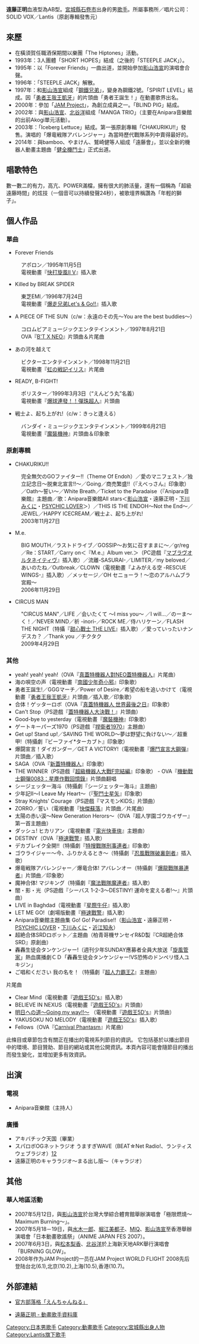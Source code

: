 {{Infobox musical artist
| name                = 遠藤正明
| image = JAM Project 20081031 Chibi Japan Expo 021.jpg
| caption = 2008年，遠藤正明在[[巴黎|巴黎]]的[[JAM_Project|JAM Project]] live
| landscape           = yes
| background          = solo_singer
| birth_name          = 
| birth_date          = {{Birth date and age|1967|8|28}}
| death_date          = 
| origin              = {{JPN}}[[宮城縣|宮城縣]][[石卷市|石卷市]]
| instrument          = [[歌唱|歌唱]]、[[吉他|吉他]]
| genre               = [[搖滾樂|搖滾樂]]
| occupation          = [[歌手|歌手]]
| years_active        = 1993年至今
| label               = Solid Vox、[[Lantis|Lantis]]
| associated_acts     = [[鋼鐵兄弟|鋼鐵兄弟]]、[[JAM_Project|JAM Project]]、SV Tribe
| website             = http://www.endoh-masaaki.com/
| notable_instruments = 
}}
{{Japanese|japanese=遠藤正明|kana=えんどう まさあき|romaji=Endō Masaaki}}
'''遠藤正明'''{{BD|1967年|8月28日|catIdx=Endoh Masaaki}}血液型為AB型。[[宮城縣|宮城縣]][[石卷市|石卷市]]出身的男[[歌手|歌手]]。所屬事務所／唱片公司：SOLID VOX／Lantis（原創專輯發售元）

== 來歷 ==
* 在橫須賀任職酒保期間以樂團「The Hiptones」活動。
* 1993年：3人團體「SHORT HOPES」結成（之後的「STEEPLE JACK」）。
* 1995年：以「Forever Friends」一曲出道，並開始參加[[影山浩宣|影山浩宣]]的演唱會合聲。
* 1996年：「STEEPLE JACK」解散。
* 1997年：和[[影山浩宣|影山浩宣]]組成「[[鋼鐵兄弟|鋼鐵兄弟]]」，變身為鋼鐵2號。「SPIRIT LEVEL」結成。因「[[勇者王我王凱牙|勇者王我王凱牙]]」的片頭曲「勇者王誕生！」在動畫歌界出名。
* 2000年：參加「[[JAM_Project|JAM Project]]」，為創立成員之一。「BLIND PIG」結成。
* 2002年：與[[影山浩宣|影山浩宣]]、[[北谷洋|北谷洋]]組成「MANGA TRIO」（主要在Anipara音樂館的出前Akogi單元活動）。
* 2003年：「Iceberg Lettuce」結成。第一張原創專輯「CHAKURIKU!!」發售。演唱的「爆竜戦隊アバレンジャー」為當時歷代戰隊系列中賣得最好的。
* 2014年：與bamboo、やまけん、鷲崎健等人組成「遠藤會」，並以全新的機器人動畫主題曲「[[健全機鬥士|健全機鬥士]]」正式出道。

== 唱歌特色 ==

數一數二的有力，高亢、POWER滿檔，擁有很大的肺活量，還有一個稱為「超級遠藤時間」的炫技（一個音可以持續發聲24秒），被歌壇界稱讚為「年輕的獅子」。

== 個人作品 ==
=== 單曲 ===
* Forever Friends 
:アポロン／1995年11月5日 
:電視動畫『[[快打旋風系列_(格鬥遊戲)|快打旋風II V]]』插入歌 

* Killed by BREAK SPIDER 
:東芝EMI／1996年7月24日 
:電視動畫『[[爆走兄弟|爆走兄弟Let's & Go!!]]』插入歌

* A PIECE OF THE SUN（c/w：永遠のその先～You are the best buddies～） 
:コロムビアミュージックエンタテインメント／1997年8月21日 
:OVA『[[鋼鐵神兵|B'T X NEO]]』片頭曲＆片尾曲

* あの河を越えて 
:ビクターエンタテインメント／1998年11月21日 
:電視動畫『[[虹の戦記イリス|虹の戦記イリス]]』片尾曲

* READY, B-FIGHT! 
:ポリスター／1999年3月3日（“えんどう丸”名義） 
:電視動畫『[[彈珠超人|爆球連發！！彈珠超人]]』片頭曲

* 戦士よ、起ち上がれ!（c/w：きっと逢える） 
:バンダイ・ミュージックエンタテインメント／1999年6月21日 
:電視動畫『[[魔裝機神|魔裝機神]]』片頭曲＆印象歌

=== 原創專輯 ===
* CHAKURIKU!! 
:完全無欠のGOファイター!!（Theme Of Endoh）／愛のマニフェスト／独立記念日～脱東北宣言!!～／Going／商売繁盛!!（『えべっさん』印象歌）／Oath～誓い～／White Breath／Ticket to the Paradaise（『Anipara音樂館』主題曲／歌：Anipara音樂館All stars＜[[影山浩宣|影山浩宣]]・遠藤正明・[[下川みくに|下川みくに]]・[[PSYCHIC_LOVER|PSYCHIC LOVER]]＞）／THIS IS THE ENDOH～Not the End～／JEWEL／HAPPY ICECREAM／戦士よ、起ち上がれ! 
:2003年11月27日 

* M.e. 
:BIG MOUTH／ラストドライブ／GOSSIP～お気に召すままに～／gr/reg／Re：START／Carry on＜『M.e.』Album ver.＞（PC遊戲『[[Muv-Luv_Alternative|マブラヴオルタネイティヴ]]』插入歌）／流離-SASURAI-／LIMITER／my beloved／あいのたね／Outbreak／CLOWN（電視動畫『よみがえる空 -RESCUE WINGS-』插入歌）／メッセージ／OH セニョーラ！～恋のアルハムブラ宮殿～ 
:2006年11月29日

* CIRCUS MAN 
:"CIRCUS MAN"／LIFE ／会いたくて ～I miss you～ ／I will…／のーま～く！／NEVER MIND／祈 -inori-／ROCK ME／侍ハリケーン／FLASH THE NIGHT（特攝『[[甜心戰士_THE_LIVE|甜心戰士 THE LIVE]]』插入歌）／愛っていったいナンデスカ？ ／Thank you ／チクタク 
:2009年4月29日

=== 其他 ===
* yeah! yeah! yeah!（OVA『[[真蓋特機器人對NEO蓋特機器人|真蓋特機器人對NEO蓋特機器人]]』片尾曲） 
* 海の唄空の声（電視動畫『[[南國少年奇小邪|南國少年奇小邪]]』印象歌） 
* 勇者王誕生!／GGGマーチ／Power of Desire／希望の船を追いかけて（電視動畫『[[勇者王我王凱牙|勇者王我王凱牙]]』片頭曲／插入歌／印象歌） 
* 合体！ゲッターロボ（OVA『[[真蓋特機器人_世界最後之日|真蓋特機器人 世界最後之日]]』印象歌） 
* Can't Stop（PS遊戲『[[蓋特機器人|蓋特機器人大決戰！]]』片頭曲） 
* Good-bye to yesterday（電視動畫『[[魔裝機神|魔裝機神]]』印象歌） 
* ゲートキーパーズ1970（PS遊戲『[[捍衛者|捍衛者1970]]』主題曲） 
* Get up! Stand up!／SAVING THE WORLD～夢は野望に負けない～／超重甲!（特攝劇『ビーファイ*ターカブト』印象歌）
* 爆闘宣言！ダイガンダー／GET A VICTORY!（電視動畫『[[爆鬥宣言|爆鬥宣言大鋼彈]]』片頭曲／插入歌） 
* SAGA（OVA『[[新蓋特機器人|新蓋特機器人]]』印象歌） 
* THE WINNER（PS遊戲『[[超級機器人大戰|超級機器人大戰F完結編]]』印象歌） - OVA『[[機動戰士GUNDAM0083_STARDUST_MEMORY|機動戰士鋼彈0083：星塵作戰回憶錄]]』片頭曲翻唱
* シージェッター海斗（特攝劇『シージェッター海斗』主題曲） 
* 少年記II～I Leave My Heart～（『[[聖鬥士星矢|聖鬥士星矢]]』印象歌） 
* Stray Knights' Courage（PS遊戲『マスモンKIDS』片頭曲） 
* ZORRO／誓い（電視動畫『[[快傑蘇落|快傑蘇落]]』片頭曲／片尾曲） 
* 太陽の赤い涙～New Generation Herors～（OVA『超人学園ゴウカイザー』第一首主題曲） 
* ダッシュ! ヒカリアン（電視動畫『[[電光快車俠|電光快車俠]]』主題曲） 
* DESTINY（OVA『[[極速戰警|極速戰警]]』插入歌） 
* デカブレイク全開!!（特攝劇『[[特搜戰隊|特搜戰隊刑事連者]]』印象歌） 
* ゴウライジャー～今、ふりかえるとき～（特攝劇『[[忍風戰隊破裏劍者|忍風戰隊破裏劍者]]』插入歌） 
* 爆竜戦隊アバレンジャー／爆竜合体! アバレンオー（特攝劇『[[爆龍戰隊暴連者|爆龍戰隊暴連者]]』片頭曲／印象歌） 
* 魔神合体! マジキング（特攝劇『[[魔法戰隊MAGIRANGER|魔法戰隊魔連者]]』插入歌） 
* 闇・影・光（PS遊戲『シーバス 1-2-3～DESTINY! 運命を変える者!～』片頭曲） 
* LIVE in Baghdad（電視動畫『[[星際牛仔|星際牛仔]]』插入歌） 
* LET ME GO!（劇場版動畫『[[極速戰警|極速戰警]]』插入歌） 
* Anipara音樂館主題曲集 Go! Go! Paradise!!（[[影山浩宣|影山浩宣]]・遠藤正明・[[PSYCHIC_LOVER|PSYCHIC LOVER]]・[[下川みくに|下川みくに]]・[[近江知永|近江知永]]） 
* 超絶合体SRDロボット／主題曲（柏青哥機サンセイR&D製『CR超絶合体SRD』原創曲）
* 轟轟生徒会タンケンジャー!（週刊少年SUNDAY應募者全員大放送「[[旋風管家|旋風管家]]」熱血廣播劇ＣＤ「轟轟生徒会タンケンジャー!VS恐怖のドンペリ怪人ユキジン」
* ご唱和ください 我の名を！（特攝劇『[[超人力霸王Z|超人力霸王Z]]』主題曲） 
片尾曲
* Clear Mind（電視動畫『[[遊戲王5D's|遊戲王5D's]]』插入歌）
* BELIEVE IN NEXUS（電視動畫『[[遊戲王5D's|遊戲王5D's]]』片頭曲）
* [[明日への道〜Going_my_way!!〜|明日への道〜Going my way!!〜]] （電視動畫『[[遊戲王5D's|遊戲王5D's]]』片頭曲）
* YAKUSOKU NO MELODY（電視動畫『[[遊戲王5D's|遊戲王5D's]]』插入歌）
* Fellows（OVA『[[Carnival_Phantasm|Carnival Phantasm]]』片尾曲）

此條目或章節包含有關正在播出的電視系列節目的資訊。
它包括基於以播出節目中的環境、節目贊助、節目的網站或其他公開資訊。本頁內容可能會隨節目的播出而發生變化，並增加更多有效資訊。

== 出演 ==
=== 電視 ===
* Anipara音樂館（主持人）

=== 廣播 ===
* アキバチック天国（畢業）
* スパロボOGネットラジオ うますぎWAVE（BEAT☆Net Radio!、ランティスウェブラジオ）[https://web.archive.org/web/20071001210011/http://dbeat.bandaivisual.co.jp/netradio/suparobo.php][http://lantis-net.com/srw_og/] {{Wayback|url=http://lantis-net.com/srw_og/ |date=20180101000000 }}
* 遠藤正明のキャララジオ～まる出し版～（キャラジオ） 

== 其他 ==
=== 華人地區活動 ===
* 2007年5月12日，與[[影山浩宣|影山浩宣]]於台灣大學綜合體育館舉辦演唱會「極限燃燒～Maximum Burning～」。
* 2007年5月18－19日，與[[水木一郎|水木一郎]]、[[堀江美都子|堀江美都子]]、[[MIQ|MIQ]]、[[影山浩宣|影山浩宣]]至香港舉辦演唱會「日本動畫歌謠祭」（ANIME JAPAN FES 2007）。 
* 2007年6月3日，與[[松本梨香|松本梨香]]、[[北谷洋|北谷洋]]於上海新天地ARK舉行演唱會「BURNING GLOW」。
* 2008年作为JAM Project的一员在JAM Project WORLD FLIGHT 2008先后登陆台北(6.1),北京(10.2),上海(10.5),香港(10.7)。

== 外部連結 ==
* {{ja}} [http://www.endoh-masaaki.com/ 官方部落格「えんちゃんねる」] {{Wayback|url=http://www.endoh-masaaki.com/ |date=20210330143648 }}
* {{ja}} [http://anison.info/data/person/1125.html 遠藤正明 - 動畫歌手資料庫] {{Wayback|url=http://anison.info/data/person/1125.html |date=20210316143124 }}

{{Lantis}}
{{Authority control}}
{{DEFAULTSORT:Endou Masaaki}}
[[Category:日本男歌手|Category:日本男歌手]]
[[Category:動畫歌手|Category:動畫歌手]]
[[Category:宮城縣出身人物|Category:宮城縣出身人物]]
[[Category:Lantis旗下歌手|Category:Lantis旗下歌手]]
